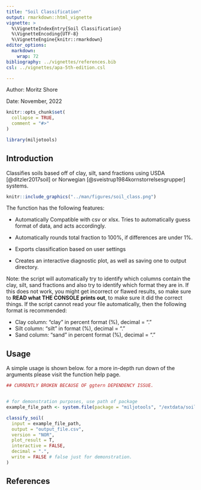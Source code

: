 ```yaml
---
title: "Soil Classification"
output: rmarkdown::html_vignette
vignette: >
  %\VignetteIndexEntry{Soil Classification}
  %\VignetteEncoding{UTF-8}
  %\VignetteEngine{knitr::rmarkdown}
editor_options: 
  markdown: 
    wrap: 72
bibliography: ../vignettes/references.bib
csl: ../vignettes/apa-5th-edition.csl

---
```


Author: Moritz Shore

Date: November, 2022

```r
knitr::opts_chunk$set(
  collapse = TRUE,
  comment = "#>"
)
```

```r
library(miljotools)
```

## Introduction

Classifies soils based off of clay, silt, sand fractions using USDA [@ditzler2017soil] or
Norwegian [@sveistrup1984kornstorrelsesgrupper] systems. 

```r
knitr::include_graphics("../man/figures/soil_class.png")
```

The function has the following features:

-   Automatically Compatible with csv or xlsx. Tries to automatically
    guess format of data, and acts accordingly.

-   Automatically rounds total fraction to 100%, if differences are
    under 1%.

-   Exports classification based on user settings

-   Creates an interactive diagnostic plot, as well as saving one to
    output directory.

Note: the script will automatically try to identify which columns
contain the clay, silt, sand fractions and also try to identify which
format they are in. If this does not work, you might get incorrect or
flawed results, so make sure to **READ what THE CONSOLE prints out**, to
make sure it did the correct things. If the script cannot read your file
automatically, then the following format is recommended:

-   Clay column: "clay" in percent format (%), decimal = "."
-   Silt column: "silt" in format (%), decimal = "."
-   Sand column: "sand" in percent format (%), decimal = "."

## Usage

A simple usage is shown below. for a more in-depth run down of the
arguments please visit the function help page.

```r

## CURRENTLY BROKEN BECAUSE OF ggtern DEPENDENCY ISSUE.


# for demonstration purposes, use path of package
example_file_path <- system.file(package = "miljotools", "/extdata/soil_classify/example.csv")

classify_soil(
  input = example_file_path,
  output = "output_file.csv",
  version = "NOR",
  plot_result = T,
  interactive = FALSE,
  decimal = ".",
  write = FALSE # false just for demonstration. 
)
```
## References
